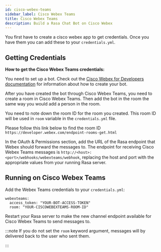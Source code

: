 ```yaml
---
id: cisco-webex-teams
sidebar_label: Cisco Webex Teams
title: Cisco Webex Teams
description: Build a Rasa Chat Bot on Cisco Webex
---
```


You first have to create a cisco webex app to get credentials.
Once you have them you can add these to your `credentials.yml`.

## Getting Credentials

**How to get the Cisco Webex Teams credentials:**

You need to set up a bot. Check out the [Cisco Webex for Developers
documentation](https://developer.webex.com/docs/bots) for information
about how to create your bot.

After you have created the bot through Cisco Webex Teams, you need to create a
room in Cisco Webex Teams. Then add the bot in the room the same way you would
add a person in the room.

You need to note down the room ID for the room you created. This room ID will
be used in `room` variable in the `credentials.yml` file.

Please follow this link below to find the room ID
`https://developer.webex.com/endpoint-rooms-get.html`

In the OAuth & Permissions section, add the URL of the Rasa endpoint
that Webex should forward the messages to. The endpoint for receiving Cisco Webex Teams messages
is `http://<host>:<port>/webhooks/webexteams/webhook`, replacing
the host and port with the appropriate values from your running Rasa server.

## Running on Cisco Webex Teams

Add the Webex Teams credentials to your `credentials.yml`:

```yaml-rasa
webexteams:
  access_token: "YOUR-BOT-ACCESS-TOKEN"
  room: "YOUR-CISCOWEBEXTEAMS-ROOM-ID"
```


Restart your Rasa server
to make the new channel endpoint available for Cisco Webex Teams to send messages to.

:::note
If you do not set the `room` keyword
argument, messages will by delivered back to
the user who sent them.

:::
